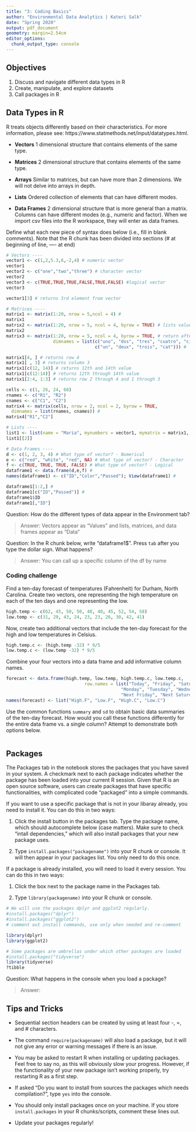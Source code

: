 ```yaml
---
title: "3: Coding Basics"
author: "Environmental Data Analytics | Kateri Salk"
date: "Spring 2020"
output: pdf_document
geometry: margin=2.54cm
editor_options: 
  chunk_output_type: console
---
```


## Objectives
1. Discuss and navigate different data types in R
2. Create, manipulate, and explore datasets
3. Call packages in R

## Data Types in R
R treats objects differently based on their characteristics. For more information, please see: https://www.statmethods.net/input/datatypes.html. 

* **Vectors** 1 dimensional structure that contains elements of the same type.

* **Matrices** 2 dimensional structure that contains elements of the same type.

* **Arrays** Similar to matrices, but can have more than 2 dimensions. We will not delve into arrays in depth.

* **Lists** Ordered collection of elements that can have different modes.

* **Data Frames** 2 dimensional structure that is more general than a matrix. Columns can have different modes (e.g., numeric and factor). When we import csv files into the R workspace, they will enter as data frames.

Define what each new piece of syntax does below (i.e., fill in blank comments). Note that the R chunk has been divided into sections (# at beginning of line, ---- at end)
```r
# Vectors ----
vector1 <- c(1,2,5.3,6,-2,4) # numeric vector
vector1
vector2 <- c("one","two","three") # character vector
vector2
vector3 <- c(TRUE,TRUE,TRUE,FALSE,TRUE,FALSE) #logical vector
vector3

vector1[3] # returns 3rd element from vector

# Matrices ----
matrix1 <- matrix(1:20, nrow = 5,ncol = 4) # 
matrix1
matrix2 <- matrix(1:20, nrow = 5, ncol = 4, byrow = TRUE) # lists values in order by row rather than by column
matrix2
matrix3 <- matrix(1:20, nrow = 5, ncol = 4, byrow = TRUE, # return after comma continues the line
                  dimnames = list(c("uno", "dos", "tres", "cuatro", "cinco"), 
                                  c("un", "deux", "trois", "cat"))) #

matrix1[4, ] # returns row 4
matrix1[ , 3] # returns column 3
matrix1[c(12, 14)] # returns 12th and 14th value
matrix1[c(12:14)] # returns 12th through 14th value
matrix1[2:4, 1:3] # returns row 2 through 4 and 1 through 3

cells <- c(1, 26, 24, 68)
rnames <- c("R1", "R2")
cnames <- c("C1", "C2") 
matrix4 <- matrix(cells, nrow = 2, ncol = 2, byrow = TRUE,
  dimnames = list(rnames, cnames)) # 
matrix4["R1","C2"]

# Lists ---- 
list1 <- list(name = "Maria", mynumbers = vector1, mymatrix = matrix1, age = 5.3); list1
list1[[2]]

# Data Frames ----
d <- c(1, 2, 3, 4) # What type of vector? - Numerical
e <- c("red", "white", "red", NA) # What type of vector? - Character
f <- c(TRUE, TRUE, TRUE, FALSE) # What type of vector? - Logical
dataframe1 <- data.frame(d,e,f) #
names(dataframe1) <- c("ID","Color","Passed"); View(dataframe1) # 

dataframe1[1:2,] # 
dataframe1[c("ID","Passed")] # 
dataframe1$ID
dataframe1[,"ID"]
```
Question: How do the different types of data appear in the Environment tab?

> Answer: Vectors appear as "Values" and lists, matrices, and data frames appear as "Data"

Question: In the R chunk below, write "dataframe1$". Press `tab` after you type the dollar sign. What happens?

> Answer: You can call up a specific column of the df by name

### Coding challenge

Find a ten-day forecast of temperatures (Fahrenheit) for Durham, North Carolina. Create two vectors, one representing the high temperature on each of the ten days and one representing the low.

```r
high.temp <- c(62, 45, 50, 50, 40, 40, 45, 52, 54, 58)
low.temp <- c(31, 29, 43, 24, 23, 23, 26, 30, 42, 41)
```

Now, create two additional vectors that include the ten-day forecast for the high and low temperatures in Celsius.

```r
high.temp.c <- (high.temp -32) * 9/5
low.temp.c <- (low.temp -32) * 9/5
```

Combine your four vectors into a data frame and add informative column names.

```r
forecast <- data.frame(high.temp, low.temp, high.temp.c, low.temp.c, 
                              row.names = list("Today", "Friday", "Saturday", "Sunday",
                                            "Monday", "Tuesday", "Wednesday", "Thursday",
                                            "Next Friday", "Next Saturday"))
names(forecast) <- list("High.F", "Low.F", "High.C", "Low.C")
```

Use the common functions `summary` and `sd` to obtain basic data summaries of the ten-day forecast. How would you call these functions differently for the entire data frame vs. a single column? Attempt to demonstrate both options below.

```r

```


## Packages

The Packages tab in the notebook stores the packages that you have saved in your system. A checkmark next to each package indicates whether the package has been loaded into your current R session. Given that R is an open source software, users can create packages that have specific functionalities, with complicated code "packaged" into a simple commands.

If you want to use a specific package that is not in your libaray already, you need to install it. You can do this in two ways: 

1. Click the install button in the packages tab. Type the package name, which should autocomplete below (case matters). Make sure to check "intall dependencies," which will also install packages that your new package uses. 

2. Type `install.packages("packagename")` into your R chunk or console. It will then appear in your packages list. You only need to do this once. 

If a package is already installed, you will need to load it every session. You can do this in two ways: 

1. Click the box next to the package name in the Packages tab. 

2. Type `library(packagename)` into your R chunk or console.


```r
# We will use the packages dplyr and ggplot2 regularly. 
#install.packages("dplyr") 
#install.packages("ggplot2")
# comment out install commands, use only when needed and re-comment

library(dplyr)
library(ggplot2)

# Some packages are umbrellas under which other packages are loaded
#install.packages("tidyverse")
library(tidyverse)
?tibble
```

Question: What happens in the console when you load a package?

> Answer: 


## Tips and Tricks

* Sequential section headers can be created by using at least four -, =, and # characters.

* The command `require(packagename)` will also load a package, but it will not give any error or warning messages if there is an issue.

* You may be asked to restart R when installing or updating packages. Feel free to say no, as this will obviously slow your progress. However, if the functionality of your new package isn't working properly, try restarting R as a first step. 

* If asked "Do you want to install from sources the packages which needs compilation?", type `yes` into the console. 

* You should only install packages once on your machine. If you store `install.packages` in your R chunks/scripts, comment these lines out. 

* Update your packages regularly! 